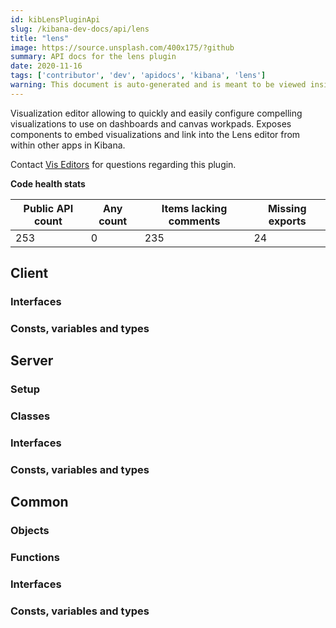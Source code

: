 ```yaml
---
id: kibLensPluginApi
slug: /kibana-dev-docs/api/lens
title: "lens"
image: https://source.unsplash.com/400x175/?github
summary: API docs for the lens plugin
date: 2020-11-16
tags: ['contributor', 'dev', 'apidocs', 'kibana', 'lens']
warning: This document is auto-generated and is meant to be viewed inside our experimental, new docs system. Reach out in #docs-engineering for more info.
---
```


Visualization editor allowing to quickly and easily configure compelling visualizations to use on dashboards and canvas workpads. Exposes components to embed visualizations and link into the Lens editor from within other apps in Kibana.

Contact [Vis Editors](https://github.com/orgs/elastic/teams/kibana-vis-editors) for questions regarding this plugin.

**Code health stats**

| Public API count  | Any count | Items lacking comments | Missing exports | 
|-------------------|-----------|------------------------|-----------------|
| 253 | 0 | 235 | 24 |

## Client

### Interfaces
<DocDefinitionList data={lensObj.client.interfaces}/>

### Consts, variables and types
<DocDefinitionList data={lensObj.client.misc}/>

## Server

### Setup
<DocDefinitionList data={[lensObj.server.setup]}/>

### Classes
<DocDefinitionList data={lensObj.server.classes}/>

### Interfaces
<DocDefinitionList data={lensObj.server.interfaces}/>

### Consts, variables and types
<DocDefinitionList data={lensObj.server.misc}/>

## Common

### Objects
<DocDefinitionList data={lensObj.common.objects}/>

### Functions
<DocDefinitionList data={lensObj.common.functions}/>

### Interfaces
<DocDefinitionList data={lensObj.common.interfaces}/>

### Consts, variables and types
<DocDefinitionList data={lensObj.common.misc}/>

